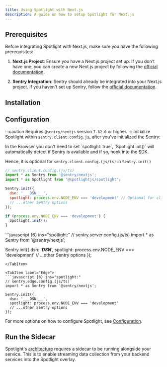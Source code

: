 ```yaml
---
title: Using Spotlight with Next.js
description: A guide on how to setup Spotlight for Next.js
---
```



## Prerequisites

Before integrating Spotlight with Next.js, make sure you have the following prerequisites:

1. **Next.js Project**: Ensure you have a Next.js project set up. If you don't have one, you can create a new Next.js project by following the <a href="https://nextjs.org/docs/getting-started/installation" target="_blank">official documentation</a>.

2. **Sentry Integration**: Sentry should already be integrated into your Next.js project. If you haven't set up Sentry, follow the <a href="https://docs.sentry.io/platforms/javascript/guides/nextjs/" target="_blank">official documentation</a>.


## Installation

<InstallCommand />

## Configuration

:::caution
  Requires `@sentry/nextjs` version `7.82.0` or higher.
:::
Initialize Spotlight within `sentry.client.config.js`, after you've initialized the Sentry:

<Tabs>

<TabItem label="Client">
In the Browser you don't need to set `spotlight: true`, `Spotlight.init()` will automatically detect if Sentry is available and if so, hook into the SDK.

Hence, it is optional for `sentry.client.config.(js/ts)` in `Sentry.init()`
```javascript {3, 11-13}
// sentry.client.config.(js/ts)
import * as Sentry from '@sentry/nextjs';
import * as Spotlight from '@spotlightjs/spotlight';

Sentry.init({
  dsn: '___DSN___',
  spotlight: process.env.NODE_ENV === 'development' // Optional for client
  // ...other Sentry options
});

if (process.env.NODE_ENV === 'development') {
  Spotlight.init();
}
```
</TabItem>

<TabItem label="Server">
```javascript {6} ins="spotlight:"
// sentry.server.config.(js/ts)
import * as Sentry from '@sentry/nextjs';

Sentry.init({
  dsn: '___DSN___',
  spotlight: process.env.NODE_ENV === 'development'
  // ...other Sentry options
});
```
</TabItem>

<TabItem label="Edge">
```javascript {6} ins="spotlight:"
// sentry.edge.config.(js/ts)
import * as Sentry from '@sentry/nextjs';

Sentry.init({
  dsn: '___DSN___',
  spotlight: process.env.NODE_ENV === 'development'
  // ...other Sentry options
});
```
</TabItem>

</Tabs>

For more options on how to configure Spotlight, see [Configuration](/reference/configuration/).



## Run the Sidecar

Spotlight's [architecture](/architecture/) requires a sidecar to be running alongside your service. This is to enable streaming data collection from your backend services into the Spotlight overlay.


<CardGrid>
  <LinkCard title="Vite" href="/sidecar/vite/" />
  <LinkCard title="Webpack" href="/sidecar/webpack/" />
  <LinkCard title="Other" href="/sidecar/npx/" />
</CardGrid>

